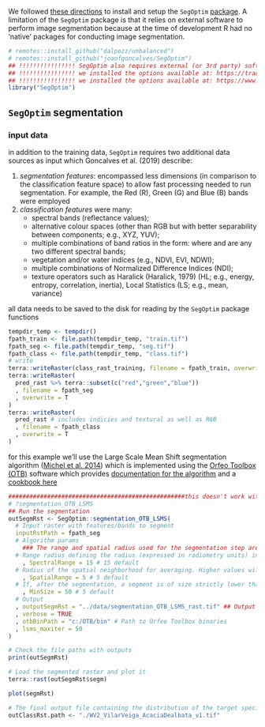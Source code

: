 We followed [these directions](https://segoptim.bitbucket.io/docs/installation.html#installing-the-package) to install and setup the `SegOptim` [package](https://github.com/joaofgoncalves/SegOptim). A limitation of the `SegOptim` package is that it relies on external software to perform image segmentation because at the time of development R had no 'native' packages for conducting image segmentation. 

```r
# remotes::install_github("dalpozz/unbalanced")
# remotes::install_github("joaofgoncalves/SegOptim")
## !!!!!!!!!!!!!!!! SegOptim also requires external (or 3rd party) software to implement image segmentation
## !!!!!!!!!!!!!!!! we installed the options available at: https://trac.osgeo.org/osgeo4w/
## !!!!!!!!!!!!!!!! we installed the options available at: https://www.orfeo-toolbox.org/download/
library("SegOptim")
```

## `SegOptim` segmentation

### input data

in addition to the training data, `SegOptim` requires two additional data sources as input which Goncalves et al. (2019) describe: 

1. *segmentation features*: encompassed less dimensions (in comparison to the classification feature space) to allow fast processing needed to run segmentation. For example, the Red (R), Green (G) and Blue (B) bands were employed
2. *classification features* were many: 
    + spectral bands (reflectance values); 
    + alternative colour spaces (other than RGB but with better separability between components; e.g., XYZ, YUV); 
    + multiple combinations of band ratios in the form: where and are any two different spectral bands; 
    + vegetation and/or water indices (e.g., NDVI, EVI, NDWI); 
    + multiple combinations of Normalized Difference Indices (NDI); 
    + texture operators such as Haralick (Haralick, 1979) (HL; e.g., energy, entropy, correlation, inertia), Local Statistics (LS; e.g., mean, variance)
    
all data needs to be saved to the disk for reading by the `SegOptim` package functions

```r
tempdir_temp <- tempdir()
fpath_train <- file.path(tempdir_temp, "train.tif")
fpath_seg <- file.path(tempdir_temp, "seg.tif")
fpath_class <- file.path(tempdir_temp, "class.tif")
# write
terra::writeRaster(class_rast_training, filename = fpath_train, overwrite = T)
terra::writeRaster(
  pred_rast %>% terra::subset(c("red","green","blue"))
  , filename = fpath_seg
  , overwrite = T
)
terra::writeRaster(
  pred_rast # includes indicies and textural as well as RGB
  , filename = fpath_class
  , overwrite = T
)
```

for this example we'll use the Large Scale Mean Shift segmentation algorithm ([Michel et al. 2014](https://scholar.google.com/scholar?cluster=2475881846105669180&hl=en&as_sdt=0,6)) which is implemented using the [Orfeo Toolbox (OTB)](https://www.orfeo-toolbox.org/download/) software which provides [documentation for the algorithm](https://www.orfeo-toolbox.org/CookBook/Applications/app_LargeScaleMeanShift.html?highlight=spectral%20range) and a [cookbook here](https://www.orfeo-toolbox.org/CookBook/recipes/improc.html#segmentation)

```r
##################################################this doesn't work with OTB-9.1.1
# ?segmentation_OTB_LSMS
## Run the segmentation
outSegmRst <- SegOptim::segmentation_OTB_LSMS(
  # Input raster with features/bands to segment
  inputRstPath = fpath_seg
  # Algorithm params
    ### The range and spatial radius used for the segmentation step are half the values used for Mean-Shift smoothing, which are obtained from LargeScaleMeanShift parameters.
  # Range radius defining the radius (expressed in radiometry units) in the multi-spectral space
    , SpectralRange = 15 # 15 default 
  # Radius of the spatial neighborhood for averaging. Higher values will result in more smoothing and higher processing time
    , SpatialRange = 5 # 5 default 
  # If, after the segmentation, a segment is of size strictly lower than this criterion, the segment is merged with the segment that has the closest sepctral signature.
    , MinSize = 50 # 5 default 
  # Output
  , outputSegmRst = "../data/segmentation_OTB_LSMS_rast.tif" ## Output file from OTB image segmentation
  , verbose = TRUE
  , otbBinPath = "c:/OTB/bin" # Path to Orfeo Toolbox binaries
  , lsms_maxiter = 50
)

# Check the file paths with outputs
print(outSegmRst)

# Load the segmented raster and plot it
terra::rast(outSegmRst$segm)

plot(segmRst)

# The final output file containing the distribution of the target species
outClassRst.path <- "./WV2_VilarVeiga_AcaciaDealbata_v1.tif"

```

